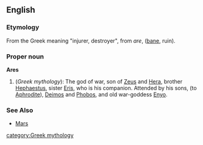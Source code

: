 ==English==
===Etymology===
From the Greek meaning "injurer, destroyer", from ''are'', ([[bane]], ruin).

===Proper noun===
'''Ares'''
{{wikipedia}}
# (''Greek mythology''): The god of war, son of [[Zeus]] and [[Hera]], brother [[Hephaestus]], sister [[Eris]], who is his companion.  Attended by his sons, (to [[Aphrodite]]), [[Deimos]] and [[Phobos]], and old war-goddess [[Enyo]].

===See Also===
*[[Mars]]

[[category:Greek mythology]]